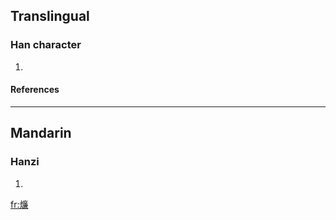 ==Translingual==
===Han character===
{{Han char|rn=86|rad=火|as=13|sn=17|four=|canj=火戈廿金 (FITC), X火戈廿金 (XFITC)}}
# {{defn|Han|sort=火13}}
====References====
{{Han ref|kx=0685.080|dkj=19477|dj=1098.010|hdz=32242.010|uh=71EB|ud=29163}}

----
==Mandarin==
===Hanzi===
{{cmn-hanzi|pin=[[lián]] (lian2)|wg=lien<sup>2</sup>}}
# {{defn|Mandarin}}

[[fr:燫]]